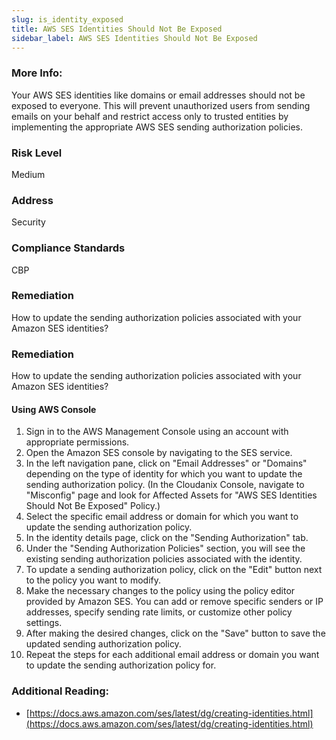 ```yaml
---
slug: is_identity_exposed
title: AWS SES Identities Should Not Be Exposed
sidebar_label: AWS SES Identities Should Not Be Exposed
---
```


### More Info:

Your AWS SES identities like domains or email addresses should not be exposed to everyone. This will prevent unauthorized users from sending emails on your behalf and restrict access only to trusted entities by implementing the appropriate AWS SES sending authorization policies.

### Risk Level

Medium

### Address

Security

### Compliance Standards

CBP

### Remediation

How to update the sending authorization policies associated with your Amazon SES identities?

### Remediation

How to update the sending authorization policies associated with your Amazon SES identities?

#### Using AWS Console

1. Sign in to the AWS Management Console using an account with appropriate permissions.
2. Open the Amazon SES console by navigating to the SES service.
3. In the left navigation pane, click on "Email Addresses" or "Domains" depending on the type of identity for which you want to update the sending authorization policy.
    (In the Cloudanix Console, navigate to "Misconfig" page and look for Affected Assets for "AWS SES Identities Should Not Be Exposed" Policy.)
4. Select the specific email address or domain for which you want to update the sending authorization policy.
5. In the identity details page, click on the "Sending Authorization" tab.
6. Under the "Sending Authorization Policies" section, you will see the existing sending authorization policies associated with the identity.
7. To update a sending authorization policy, click on the "Edit" button next to the policy you want to modify.
8. Make the necessary changes to the policy using the policy editor provided by Amazon SES. You can add or remove specific senders or IP addresses, specify sending rate limits, or customize other policy settings.
9. After making the desired changes, click on the "Save" button to save the updated sending authorization policy.
10. Repeat the steps for each additional email address or domain you want to update the sending authorization policy for.

### Additional Reading:

- [https://docs.aws.amazon.com/ses/latest/dg/creating-identities.html](https://docs.aws.amazon.com/ses/latest/dg/creating-identities.html) 

